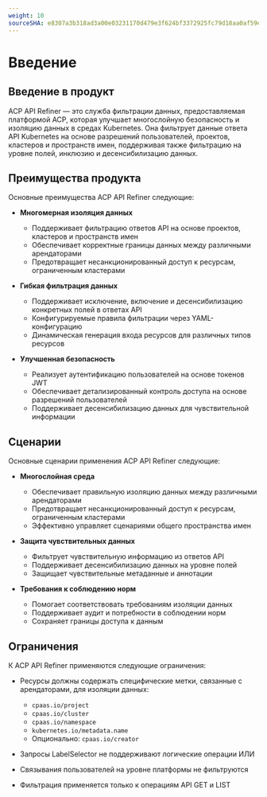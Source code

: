 ```yaml
---
weight: 10
sourceSHA: e8307a3b318ad3a00e03231170d479e3f624bf3372925fc79d18aa0af59e8ace
---
```


# Введение

## Введение в продукт

ACP API Refiner — это служба фильтрации данных, предоставляемая платформой ACP, которая улучшает многослойную безопасность и изоляцию данных в средах Kubernetes. Она фильтрует данные ответа API Kubernetes на основе разрешений пользователей, проектов, кластеров и пространств имен, поддерживая также фильтрацию на уровне полей, инклюзию и десенсибилизацию данных.

## Преимущества продукта

Основные преимущества ACP API Refiner следующие:

- **Многомерная изоляция данных**
  - Поддерживает фильтрацию ответов API на основе проектов, кластеров и пространств имен
  - Обеспечивает корректные границы данных между различными арендаторами
  - Предотвращает несанкционированный доступ к ресурсам, ограниченным кластерами

- **Гибкая фильтрация данных**
  - Поддерживает исключение, включение и десенсибилизацию конкретных полей в ответах API
  - Конфигурируемые правила фильтрации через YAML-конфигурацию
  - Динамическая генерация входа ресурсов для различных типов ресурсов

- **Улучшенная безопасность**
  - Реализует аутентификацию пользователей на основе токенов JWT
  - Обеспечивает детализированный контроль доступа на основе разрешений пользователей
  - Поддерживает десенсибилизацию данных для чувствительной информации

## Сценарии

Основные сценарии применения ACP API Refiner следующие:

- **Многослойная среда**
  - Обеспечивает правильную изоляцию данных между различными арендаторами
  - Предотвращает несанкционированный доступ к ресурсам, ограниченным кластерами
  - Эффективно управляет сценариями общего пространства имен

- **Защита чувствительных данных**
  - Фильтрует чувствительную информацию из ответов API
  - Поддерживает десенсибилизацию данных на уровне полей
  - Защищает чувствительные метаданные и аннотации

- **Требования к соблюдению норм**
  - Помогает соответствовать требованиям изоляции данных
  - Поддерживает аудит и потребности в соблюдении норм
  - Сохраняет границы доступа к данным

## Ограничения

К ACP API Refiner применяются следующие ограничения:

- Ресурсы должны содержать специфические метки, связанные с арендаторами, для изоляции данных:
  - `cpaas.io/project`
  - `cpaas.io/cluster`
  - `cpaas.io/namespace`
  - `kubernetes.io/metadata.name`
  - Опционально: `cpaas.io/creator`

- Запросы LabelSelector не поддерживают логические операции ИЛИ

- Связывания пользователей на уровне платформы не фильтруются

- Фильтрация применяется только к операциям API GET и LIST
